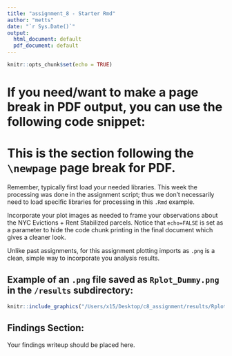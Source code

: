 ```yaml
---
title: "assignment_8 - Starter Rmd"
author: "metts"
date: "`r Sys.Date()`"
output:
  html_document: default
  pdf_document: default
---
```


```r
knitr::opts_chunk$set(echo = TRUE)
```

# If you need/want to make a page break in PDF output, you can use the following code snippet:

\newpage

# This is the section following the `\newpage` page break for PDF.

Remember, typically first load your needed libraries. This week the processing was done in the assignment script; thus we don't necessarily need to load specific libraries for processing in this `.Rmd` example.

Incorporate your plot images as needed to frame your observations about the NYC Evictions + Rent Stabilized parcels. Notice that `echo=FALSE` is set as a parameter to hide the code chunk printing in the final document which gives a cleaner look.

Unlike past assignments, for this assignment plotting imports as `.png` is a clean, simple way to incorporate you analysis results.

## Example of an `.png` file saved as `Rplot_Dummy.png` in the `/results` subdirectory:

```r

knitr::include_graphics("/Users/x15/Desktop/c8_assignment/results/Rplot_Dummy.png")

```

## Findings Section:

Your findings writeup should be placed here.












